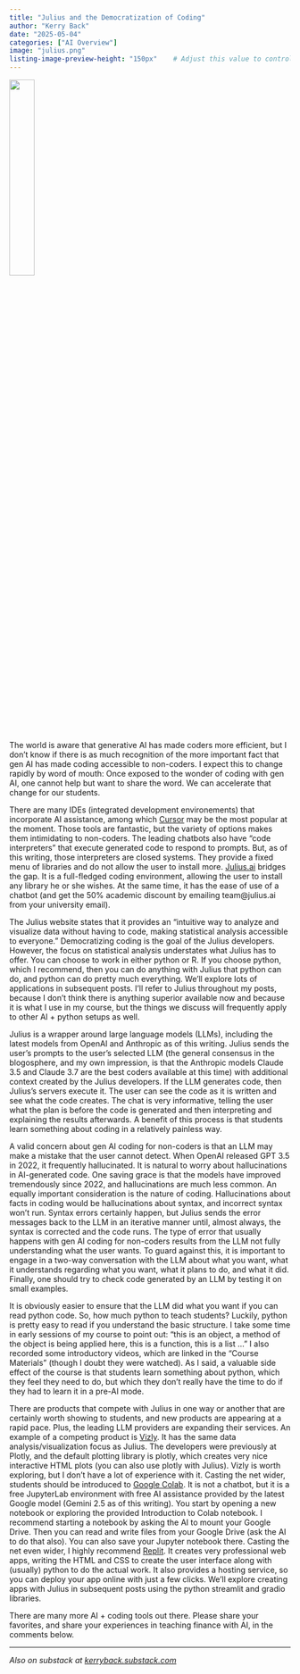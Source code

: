 ```yaml
---
title: "Julius and the Democratization of Coding"
author: "Kerry Back"
date: "2025-05-04"
categories: ["AI Overview"]
image: "julius.png"
listing-image-preview-height: "150px"    # Adjust this value to control thumbnail size
---
```


![](julius.png){width=30% fig-align="center"}

The world is aware that generative AI has made coders more efficient, but I don't know if there is as much recognition of the more important fact that gen AI has made coding accessible to non-coders. I expect this to change rapidly by word of mouth: Once exposed to the wonder of coding with gen AI, one cannot help but want to share the word.  We can accelerate that change for our students.

There are many IDEs (integrated development environements) that incorporate AI assistance, among which [Cursor](https://www.cursor.com/en) may be the most popular at the moment.  Those tools are fantastic, but the variety of options makes them intimidating to non-coders.  The leading chatbots also have "code interpreters" that execute generated code to respond to prompts.  But, as of this writing, those interpreters are closed systems.  They provide a fixed menu of libraries and do not allow the user to install more.  [Julius.ai](https://julius.ai) bridges the gap.  It is a full-fledged coding environment, allowing the user to install any library he or she wishes.  At the same time, it has the ease of use of a chatbot (and get the 50% academic discount by emailing team@julius.ai from your university email).

The Julius website states that it provides an "intuitive way to analyze and visualize data without having to code, making statistical analysis accessible to everyone."  Democratizing coding is the  goal of the Julius developers.  However, the focus on statistical analysis understates what Julius has to offer.  You can choose to work in either python or R.  If you choose python, which I recommend, then you can do anything with Julius that python can do, and python can do pretty much everything.  We'll explore lots of applications in subsequent posts.  I'll refer to Julius throughout my posts, because I don't think there is anything superior available now and because it is what I use in my course, but the things we discuss will frequently apply to other AI + python setups as well.

Julius is a wrapper around large language models (LLMs), including the latest models from OpenAI and Anthropic as of this writing.  Julius sends the user's prompts to the user's selected LLM (the general consensus in the blogosphere, and my own impression, is that the Anthropic models Claude 3.5 and Claude 3.7 are the best coders available at this time) with additional context created by the Julius developers.  If the LLM generates code, then Julius's servers execute it.   The user can see the code as it is written and see what the code creates.  The chat is very informative, telling the user what the plan is before the code is generated and then interpreting and explaining the results afterwards.  A benefit of this process is that students learn something about coding in a relatively painless way.  

A valid concern about gen AI coding for non-coders is that an LLM may make a mistake that the user cannot detect.  When OpenAI released GPT 3.5 in 2022, it frequently hallucinated.  It is natural to worry about hallucinations in AI-generated code.  One saving grace is that the models have improved tremendously since 2022, and hallucinations are much less common.   An equally important consideration is the nature of coding.  Hallucinations about facts in coding would be hallucinations about syntax, and incorrect syntax won't run.  Syntax errors certainly happen, but Julius sends the error messages back to the LLM in an iterative manner until, almost always, the syntax is corrected and the code runs.  The type of error that usually happens with gen AI coding for non-coders results from the LLM not fully understanding what the user wants.  To guard against this, it is important to engage in a two-way conversation with the LLM about what you want, what it understands regarding what you want, what it plans to do, and what it did.  Finally, one should try to check code generated by an LLM by testing it on small examples.  

It is obviously easier to ensure that the LLM did what you want if you can read python code.  So, how much python to teach students?  Luckily, python is pretty easy to read if you understand the basic structure.  I take some time in early sessions of my course to point out: "this is an object, a method of the object is being applied here, this is a function, this is a list ..."  I also recorded some introductory videos, which are linked in the "Course Materials" (though I doubt they were watched).  As I said, a valuable side effect of the course is that students learn something about python, which they feel they need to do, but which they don't really have the time to do if they had to learn it in a pre-AI mode.

There are products that compete with Julius in one way or another that are certainly worth showing to students, and new products are appearing at a rapid pace.  Plus, the leading LLM providers are expanding their services.  An example of a competing product is [Vizly](https://vizly.fyi/).  It has the same data analysis/visualization focus as Julius.  The developers were previously at Plotly, and the default plotting library is plotly, which creates very nice interactive HTML plots (you can also use plotly with Julius).  Vizly is worth exploring, but I don't have a lot of experience with it.  Casting the net wider, students should be introduced to [Google Colab](https://colab.research.google.com/).  It is not a chatbot, but it is a free JupyterLab environment with free AI assistance provided by the latest Google model (Gemini 2.5 as of this writing).  You start by opening a new notebook or exploring the provided Introduction to Colab notebook.  I recommend starting a notebook by asking the AI to mount your Google Drive.  Then you can read and write files from your Google Drive (ask the AI to do that also).  You can also save your Jupyter notebook there.  Casting the net even wider, I highly recommend [Replit](https://replit.com/~).  It creates very professional web apps, writing the HTML and CSS to create the user interface along with (usually) python to do the actual work.  It also provides a hosting service, so you can deploy your app online with just a few clicks.  We'll explore creating apps with Julius in subsequent posts using the python streamlit and gradio libraries.

There are many more AI + coding tools out there.   Please share your favorites, and share your experiences in teaching finance with AI, in the comments below.

---

*Also on substack at [kerryback.substack.com](https://kerryback.substack.com)*